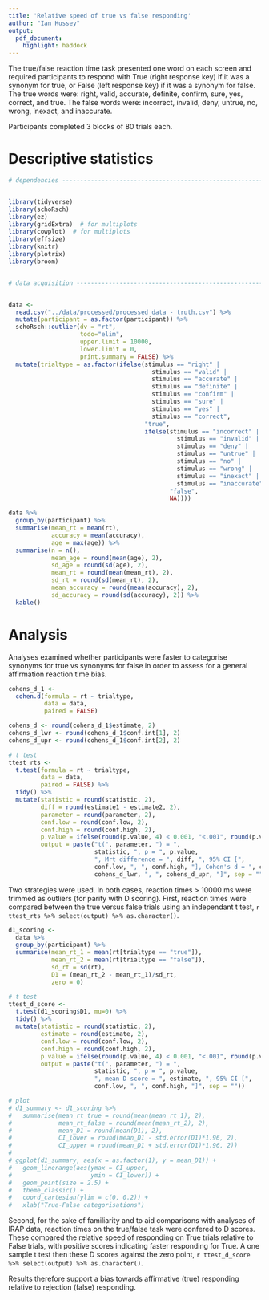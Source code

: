 ```yaml
---
title: 'Relative speed of true vs false responding'
author: "Ian Hussey"
output:
  pdf_document:
    highlight: haddock
---
```


The true/false reaction time task presented one word on each screen and required participants to respond with True (right response key) if it was a synonym for true, or False (left response key) if it was a synonym for false. The true words were: right, valid, accurate, definite, confirm, sure, yes, correct, and true. The false words were: incorrect, invalid, deny, untrue, no, wrong, inexact, and inaccurate.

Participants completed 3 blocks of 80 trials each. 

# Descriptive statistics

```r
# dependencies ------------------------------------------------------------


library(tidyverse)
library(schoRsch)
library(ez)
library(gridExtra)  # for multiplots
library(cowplot)  # for multiplots
library(effsize)
library(knitr)
library(plotrix)
library(broom)


# data acquisition --------------------------------------------------------


data <- 
  read.csv("../data/processed/processed data - truth.csv") %>%
  mutate(participant = as.factor(participant)) %>%
  schoRsch::outlier(dv = "rt", 
                    todo="elim", 
                    upper.limit = 10000, 
                    lower.limit = 0,
                    print.summary = FALSE) %>%
  mutate(trialtype = as.factor(ifelse(stimulus == "right" | 
                                        stimulus == "valid" | 
                                        stimulus == "accurate" | 
                                        stimulus == "definite" | 
                                        stimulus == "confirm" | 
                                        stimulus == "sure" | 
                                        stimulus == "yes" | 
                                        stimulus == "correct",
                                      "true",
                                      ifelse(stimulus == "incorrect" | 
                                               stimulus == "invalid" | 
                                               stimulus == "deny" | 
                                               stimulus == "untrue" | 
                                               stimulus == "no" | 
                                               stimulus == "wrong" | 
                                               stimulus == "inexact" | 
                                               stimulus == "inaccurate", 
                                             "false",
                                             NA))))

data %>%
  group_by(participant) %>%
  summarise(mean_rt = mean(rt),
            accuracy = mean(accuracy),
            age = max(age)) %>%
  summarise(n = n(),
            mean_age = round(mean(age), 2),
            sd_age = round(sd(age), 2),
            mean_rt = round(mean(mean_rt), 2),
            sd_rt = round(sd(mean_rt), 2),
            mean_accuracy = round(mean(accuracy), 2),
            sd_accuracy = round(sd(accuracy), 2)) %>%
  kable()
```

# Analysis

Analyses examined whether participants were faster to categorise synonyms for true vs synonyms for false in order to assess for a general affirmation reaction time bias.

```r

cohens_d_1 <- 
  cohen.d(formula = rt ~ trialtype,
          data = data,
          paired = FALSE)

cohens_d <- round(cohens_d_1$estimate, 2)
cohens_d_lwr <- round(cohens_d_1$conf.int[1], 2)
cohens_d_upr <- round(cohens_d_1$conf.int[2], 2)

# t test
ttest_rts <- 
  t.test(formula = rt ~ trialtype,
         data = data,
         paired = FALSE) %>%
  tidy() %>% 
  mutate(statistic = round(statistic, 2),
         diff = round(estimate1 - estimate2, 2),
         parameter = round(parameter, 2),
         conf.low = round(conf.low, 2),
         conf.high = round(conf.high, 2),
         p.value = ifelse(round(p.value, 4) < 0.001, "<.001", round(p.value, 4)),
         output = paste("t(", parameter, ") = ", 
                        statistic, ", p = ", p.value, 
                        ", Mrt difference = ", diff, ", 95% CI [", 
                        conf.low, ", ", conf.high, "], Cohen's d = ", cohens_d, ", 95% CI [", 
                        cohens_d_lwr, ", ", cohens_d_upr, "]", sep = ""))
```

Two strategies were used. In both cases, reaction times > 10000 ms were trimmed as outliers (for parity with D scoring). First, reaction times were compared between the true versus false trials using an independant t test, `r ttest_rts %>% select(output) %>% as.character()`.

```r
d1_scoring <- 
  data %>%
  group_by(participant) %>%
  summarise(mean_rt_1 = mean(rt[trialtype == "true"]),
            mean_rt_2 = mean(rt[trialtype == "false"]),
            sd_rt = sd(rt),
            D1 = (mean_rt_2 - mean_rt_1)/sd_rt,
            zero = 0)

# t test
ttest_d_score <- 
  t.test(d1_scoring$D1, mu=0) %>% 
  tidy() %>% 
  mutate(statistic = round(statistic, 2),
         estimate = round(estimate, 2),
         conf.low = round(conf.low, 2),
         conf.high = round(conf.high, 2),
         p.value = ifelse(round(p.value, 4) < 0.001, "<.001", round(p.value, 4)),
         output = paste("t(", parameter, ") = ", 
                        statistic, ", p = ", p.value, 
                        ", mean D score = ", estimate, ", 95% CI [", 
                        conf.low, ", ", conf.high, "]", sep = ""))

# plot
# d1_summary <- d1_scoring %>%
#   summarise(mean_rt_true = round(mean(mean_rt_1), 2),
#             mean_rt_false = round(mean(mean_rt_2), 2),
#             mean_D1 = round(mean(D1), 2),
#             CI_lower = round(mean_D1 - std.error(D1)*1.96, 2),
#             CI_upper = round(mean_D1 + std.error(D1)*1.96, 2))
#
# ggplot(d1_summary, aes(x = as.factor(1), y = mean_D1)) +
#   geom_linerange(aes(ymax = CI_upper,
#                      ymin = CI_lower)) +
#   geom_point(size = 2.5) +
#   theme_classic() + 
#   coord_cartesian(ylim = c(0, 0.2)) +
#   xlab("True-False categorisations")
```

Second, for the sake of familiarity and to aid comparisons with analyses of IRAP data, reaction times on the true/false task were confered to D scores. These compared the relative speed of responding on True trials relative to False trials, with positive scores indicating faster responding for True. A one sample t test then these D scores against the zero point, `r ttest_d_score %>% select(output) %>% as.character()`.

Results therefore support a bias towards affirmative (true) responding relative to rejection (false) responding.

